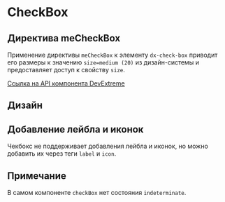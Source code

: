 
<Meta name="CheckBox Documentation" of={checkBoxStories} />

# CheckBox

## Директива meCheckBox

Применение директивы <code>meCheckBox</code> к элементу <code>dx-check-box</code> приводит его размеры к значению <code>size=medium (20)</code>
из дизайн-системы и предоставляет доступ к свойству <code>size</code>.

[Ссылка на API компонента DevExtreme](https://js.devexpress.com/Angular/Documentation/ApiReference/UI_Components/dxCheckBox/)

<Canvas of={checkBoxStories.Default} />
<Controls of={checkBoxStories.Default} />
<Source of={checkBoxStories.Default} dark />

## Дизайн

<Figma
  height="50%"
  collapsable
  defaultCollapsed
  url="https://www.figma.com/design/S2KXryEyWLA9cplaicYrVn/Components?node-id=38-9066&t=gC6C40DcbGAFZEUK-0"
/>

<style>
  {`
      h2 {
        border-bottom: none !important;
    }
`}
</style>

## Добавление лейбла и иконок

Чекбокс не поддерживает добавления лейбла и иконок, но можно добавить их через теги <code>label</code> и <code>icon</code>.

<Canvas of={checkBoxStories.WithIconAndText} />
<Source of={checkBoxStories.WithIconAndText} dark />

## Примечание

В самом компоненте `checkBox` нет состояния `indeterminate`.
